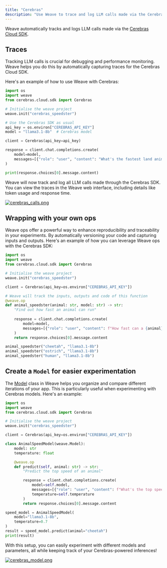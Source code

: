 ```yaml
---
title: "Cerebras"
description: "Use Weave to trace and log LLM calls made via the Cerebras Cloud SDK"
---
```


Weave automatically tracks and logs LLM calls made via the [Cerebras Cloud SDK](https://inference-docs.cerebras.ai/introduction).

## Traces

Tracking LLM calls is crucial for debugging and performance monitoring. Weave helps you do this by automatically capturing traces for the Cerebras Cloud SDK.

Here's an example of how to use Weave with Cerebras:

```python
import os
import weave
from cerebras.cloud.sdk import Cerebras

# Initialise the weave project
weave.init("cerebras_speedster")

# Use the Cerebras SDK as usual
api_key = os.environ["CEREBRAS_API_KEY"]
model = "llama3.1-8b"  # Cerebras model

client = Cerebras(api_key=api_key)

response = client.chat.completions.create(
    model=model,
    messages=[{"role": "user", "content": "What's the fastest land animal?"}],
)

print(response.choices[0].message.content)
```

Weave will now track and log all LLM calls made through the Cerebras SDK. You can view the traces in the Weave web interface, including details like token usage and response time.

[![cerebras_calls.png](/guides/integrations/imgs/cerebras_calls.png)](https://wandb.ai/capecape/cerebras_speedster/weave/traces)

## Wrapping with your own ops

Weave ops offer a powerful way to enhance reproducibility and traceability in your experiments. By automatically versioning your code and capturing inputs and outputs. Here's an example of how you can leverage Weave ops with the Cerebras SDK:

```python
import os
import weave
from cerebras.cloud.sdk import Cerebras

# Initialise the weave project
weave.init("cerebras_speedster")

client = Cerebras(api_key=os.environ["CEREBRAS_API_KEY"])

# Weave will track the inputs, outputs and code of this function
@weave.op
def animal_speedster(animal: str, model: str) -> str:
    "Find out how fast an animal can run"
    
    response = client.chat.completions.create(
        model=model,
        messages=[{"role": "user", "content": f"How fast can a {animal} run?"}],
    )
    return response.choices[0].message.content

animal_speedster("cheetah", "llama3.1-8b")
animal_speedster("ostrich", "llama3.1-8b")
animal_speedster("human", "llama3.1-8b")
```

## Create a `Model` for easier experimentation

The [Model](/guides/core-types/models) class in Weave helps you organize and compare different iterations of your app. This is particularly useful when experimenting with Cerebras models. Here's an example:


```python
import os
import weave
from cerebras.cloud.sdk import Cerebras

# Initialise the weave project
weave.init("cerebras_speedster")

client = Cerebras(api_key=os.environ["CEREBRAS_API_KEY"])

class AnimalSpeedModel(weave.Model):
    model: str
    temperature: float

    @weave.op
    def predict(self, animal: str) -> str:
        "Predict the top speed of an animal"        

        response = client.chat.completions.create(
            model=self.model,
            messages=[{"role": "user", "content": f"What's the top speed of a {animal}?"}],
            temperature=self.temperature
        )
        return response.choices[0].message.content

speed_model = AnimalSpeedModel(
    model="llama3.1-8b",
    temperature=0.7
)
result = speed_model.predict(animal="cheetah")
print(result)
```

With this setup, you can easily experiment with different models and parameters, all while keeping track of your Cerebras-powered inferences!

[![cerebras_model.png](/guides/integrations/imgs/cerebras_model.png)](https://wandb.ai/capecape/cerebras_speedster/weave/traces)